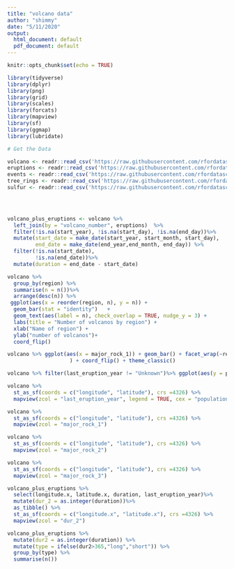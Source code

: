 ```yaml
---
title: "volcano data"
author: "shimmy"
date: "5/11/2020"
output:
  html_document: default
  pdf_document: default
---
```


```r
knitr::opts_chunk$set(echo = TRUE)
```
```r
library(tidyverse)
library(dplyr)
library(png)
library(grid)
library(scales)
library(forcats)
library(mapview)
library(sf)
library(ggmap)
library(lubridate)
```

```r
# Get the Data

volcano <- readr::read_csv('https://raw.githubusercontent.com/rfordatascience/tidytuesday/master/data/2020/2020-05-12/volcano.csv')
eruptions <- readr::read_csv('https://raw.githubusercontent.com/rfordatascience/tidytuesday/master/data/2020/2020-05-12/eruptions.csv')
events <- readr::read_csv('https://raw.githubusercontent.com/rfordatascience/tidytuesday/master/data/2020/2020-05-12/events.csv')
tree_rings <- readr::read_csv('https://raw.githubusercontent.com/rfordatascience/tidytuesday/master/data/2020/2020-05-12/tree_rings.csv')
sulfur <- readr::read_csv('https://raw.githubusercontent.com/rfordatascience/tidytuesday/master/data/2020/2020-05-12/sulfur.csv')


  
```
```r
volcano_plus_eruptions <- volcano %>% 
  left_join(by = "volcano_number", eruptions)  %>% 
  filter(!is.na(start_year), !is.na(start_day), !is.na(end_day))%>% 
  mutate(start_date = make_date(start_year, start_month, start_day),
         end_date = make_date(end_year,end_month, end_day)) %>% 
  filter(!is.na(start_date), 
         !is.na(end_date))%>%
  mutate(duration = end_date - start_date)


```

```r
volcano %>% 
  group_by(region) %>%
  summarise(n = n())%>%
  arrange(desc(n)) %>%
 ggplot(aes(x = reorder(region, n), y = n)) + 
  geom_bar(stat = "identity")   +
  geom_text(aes(label = n), check_overlap = TRUE, nudge_y = 3) +
  labs(title = "Number of volcanos by region") + 
  xlab("Name of region") + 
  ylab("number of volcanos")+ 
  coord_flip() 
```

```r
volcano %>% ggplot(aes(x = major_rock_1)) + geom_bar() + facet_wrap(~region
                    ) + coord_flip() + theme_classic()
```

```r
volcano %>% filter(last_eruption_year != "Unknown")%>% ggplot(aes(y = population_within_10_km, x= as.integer(last_eruption_year), color = region)) + geom_point()  + geom_smooth(method = lm, se = FALSE) +  scale_y_log10() + xlab("last eruption year")
```

```r
volcano %>% 
  st_as_sf(coords = c("longitude", "latitude"), crs =4326) %>% 
  mapview(zcol = "last_eruption_year", legend = TRUE, cex = "population_within_10_km") 
```
```r
volcano %>% 
  st_as_sf(coords = c("longitude", "latitude"), crs =4326) %>% 
  mapview(zcol = "major_rock_1") 
```
```r
volcano %>% 
  st_as_sf(coords = c("longitude", "latitude"), crs =4326) %>% 
  mapview(zcol = "major_rock_2") 
```

```r
volcano %>% 
  st_as_sf(coords = c("longitude", "latitude"), crs =4326) %>% 
  mapview(zcol = "major_rock_3") 
```

```r
volcano_plus_eruptions %>%
  select(longitude.x, latitude.x, duration, last_eruption_year)%>% 
  mutate(dur_2 = as.integer(duration))%>%
  as_tibble() %>% 
  st_as_sf(coords = c("longitude.x", "latitude.x"), crs =4326) %>%
  mapview(zcol = "dur_2")
```


```r
volcano_plus_eruptions %>% 
  mutate(dur2 = as.integer(duration)) %>%
  mutate(type = ifelse(dur2>365,"long","short")) %>%
  group_by(type) %>%
  summarise(n())
```

